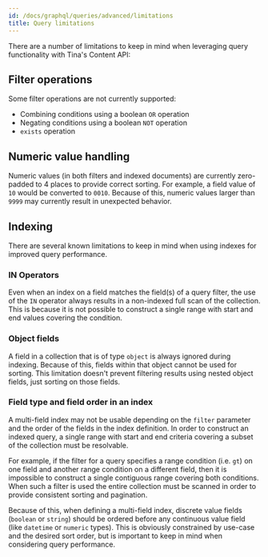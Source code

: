 ```yaml
---
id: /docs/graphql/queries/advanced/limitations
title: Query limitations
---
```


There are a number of limitations to keep in mind when leveraging query functionality with Tina's Content API:

## Filter operations

Some filter operations are not currently supported:

- Combining conditions using a boolean `OR` operation
- Negating conditions using a boolean `NOT` operation
- `exists` operation

## Numeric value handling

Numeric values (in both filters and indexed documents) are currently zero-padded to 4 places to provide correct sorting. For example, a field value of `10` would be converted to `0010`. Because of this, numeric values larger than `9999` may currently result in unexpected behavior.

## Indexing

There are several known limitations to keep in mind when using indexes for improved query performance.

### IN Operators

Even when an index on a field matches the field(s) of a query filter, the use of the `IN` operator always results in a non-indexed full scan of the collection. This is because it is not possible to construct a single range with start and end values covering the condition.

### Object fields

A field in a collection that is of type `object` is always ignored during indexing. Because of this, fields within that object cannot be used for sorting. This limitation doesn't prevent filtering results using nested object fields, just sorting on those fields.

### Field type and field order in an index

A multi-field index may not be usable depending on the `filter` parameter and the order of the fields in the index definition. In order to construct an indexed query, a single range with start and end criteria covering a subset of the collection must be resolvable.

For example, if the filter for a query specifies a range condition (i.e. `gt`) on one field and another range condition on a different field, then it is impossible to construct a single contiguous range covering both conditions. When such a filter is used the entire collection must be scanned in order to provide consistent sorting and pagination.

Because of this, when defining a multi-field index, discrete value fields (`boolean` or `string`) should be ordered before any continuous value field (like `datetime` or `numeric` types). This is obviously constrained by use-case and the desired sort order, but is important to keep in mind when considering query performance.
